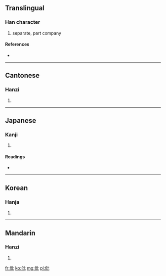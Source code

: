 ==Translingual==

===Han character===
{{Han char|rn=9|rad=人|as=04|sn=6|four=2121<sub>0</sub>|canj=人心心 (OPP)}}

# separate, part company

====References====
* {{Han ref|kx=0094.120|dkj=00404|dj=0200.040|hdz=10121.010|uh=4EF3|ud=20211|bh=A5F6|bd=42486}}

----

==Cantonese==

===Hanzi===
{{yue-hanzi|jyut=|y=pei2}}

# {{defn|Cantonese|sort=人04}}

----

==Japanese==

===Kanji===
{{ja-kanji|grade=|rs=人04}}

# {{defn|Japanese|sort=人04}}

====Readings====
* {{ja-readings|on=[[ひ]] (hi), [[び]] (bi)|kun=[[わかれる]] (wakareru)}}

----

==Korean==

===Hanja===
{{ko-hanja|hangeul=비|rv=bi|mr=pi}}

# {{defn|Korean|sort=人04}}

----

==Mandarin==

===Hanzi===
{{cmn-hanzi|pin=[[pǐ]] ([[pi3]])|wg=p'i<sup>3</sup>}}

# {{defn|Mandarin|sort=人04}}

[[fr:仳]]
[[ko:仳]]
[[mg:仳]]
[[pl:仳]]